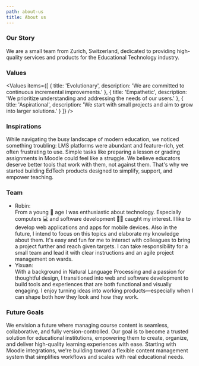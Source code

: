 ```yaml
---
path: about-us
title: About us
---
```


### Our Story
We are a small team from Zurich, Switzerland, dedicated to providing high-quality services and products for the Educational Technology industry.

### Values
<Values
  items={[
    { title: 'Evolutionary', description: 'We are committed to continuous incremental improvements.' },
    { title: 'Empathetic', description: 'We prioritize understanding and addressing the needs of our users.' },
    { title: 'Aspirational', description: 'We start with small projects and aim to grow into larger solutions.' }
  ]}
/>

### Inspirations
While navigating the busy landscape of modern education, we noticed something troubling: LMS platforms were abundant and feature-rich, yet often frustrating to use. Simple tasks like preparing a lesson or grading assignments in Moodle could feel like a struggle. We believe educators deserve better tools that work with them, not against them. That's why we started building EdTech products designed to simplify, support, and empower teaching.

### Team
- Robin: \
From a young 👦 age I was enthusiastic about technology. Especially computers 💻 and software development 👨‍💻 caught my interest. I like to develop web applications and apps for mobile devices. Also in the future, I intend to focus on this topics and elaborate my knowledge about them.
It's easy and fun for me to interact with colleagues to bring a project further and reach given targets. I can take responsibility for a small team and lead it with clear instructions and an agile project management on wards.
- Yixuan: \
With a background in Natural Language Processing and a passion for thoughtful design, I transitioned into web and software development to build tools and experiences that are both functional and visually engaging. I enjoy turning ideas into working products—especially when I can shape both how they look and how they work.

### Future Goals
We envision a future where managing course content is seamless, collaborative, and fully version-controlled. Our goal is to become a trusted solution for educational institutions, empowering them to create, organize, and deliver high-quality learning experiences with ease. Starting with Moodle integrations, we're building toward a flexible content management system that simplifies workflows and scales with real educational needs.